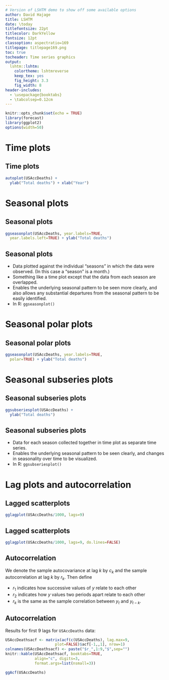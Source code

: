 ```yaml
---
# Version of LSHTM demo to show off some available options
author: David Hajage
title: LSHTM
date: \today
titlefontsize: 22pt
titlecolor: DarkYellow
fontsize: 12pt
classoption: aspectratio=169
titlepage: titlepage169.png
toc: true
tocheader: Time series graphics
output:
  lshtm::lshtm:
    colortheme: lshtmreverse
    keep_tex: yes
    fig_height: 3.3
    fig_width: 8
header-includes:
  - \usepackage{booktabs}
  - \tabcolsep=0.12cm
---
```


```r
knitr::opts_chunk$set(echo = TRUE)
library(forecast)
library(ggplot2)
options(width=50)
```

# Time plots

## Time plots

```r
autoplot(USAccDeaths) +
  ylab("Total deaths") + xlab("Year")
```

# Seasonal plots

## Seasonal plots

```r
ggseasonplot(USAccDeaths, year.labels=TRUE,
  year.labels.left=TRUE) + ylab("Total deaths")
```

## Seasonal plots

  * Data plotted against the individual "seasons" in which the data were observed.  (In this case a "season" is a month.)
  * Something like a time plot except that the data from each season are overlapped.
  * Enables the underlying seasonal pattern to be seen more clearly, and also allows any substantial departures from the seasonal pattern to be easily identified.
  * In R: `ggseasonplot()`

# Seasonal polar plots

## Seasonal polar plots

```r
ggseasonplot(USAccDeaths, year.labels=TRUE,
  polar=TRUE) + ylab("Total deaths")
```

\only<2>{
  \begin{textblock}{4}(8,4)
    \begin{alertblock}{}
      Only change is to switch to polar coordinates.
    \end{alertblock}
  \end{textblock}
}

# Seasonal subseries plots

## Seasonal subseries plots

```r
ggsubseriesplot(USAccDeaths) +
  ylab("Total deaths")
```

## Seasonal subseries plots

  * Data for each season collected together in time plot as separate time series.
  * Enables the underlying seasonal pattern to be seen clearly, and changes in seasonality over time to be visualized.
  * In R: `ggsubseriesplot()`


# Lag plots and autocorrelation

## Lagged scatterplots

```r
gglagplot(USAccDeaths/1000, lags=9)
```

## Lagged scatterplots

```r
gglagplot(USAccDeaths/1000, lags=9, do.lines=FALSE)
```

\only<2>{
  \begin{textblock}{6.8}(8.3,3)
    \begin{block}{}
      \begin{itemize}\tightlist
        \item Each graph shows $y_t$ plotted against $y_{t-k}$ for different values of $k$.
        \item Autocorrelations are correlations associated with these scatterplots.
      \end{itemize}
    \end{block}
  \end{textblock}
}

## Autocorrelation

We denote the sample autocovariance at lag $k$ by $c_k$ and the sample autocorrelation at lag $k$ by $r_k$.  Then define

\begin{block}{}
\begin{align*}
c_k &= \frac{1}{T}\sum_{t=k+1}^T (y_t-\bar{y})(y_{t-k}-\bar{y}) \\[0.cm]
\text{and}\qquad
r_{k} &= c_k/c_0
\end{align*}
\end{block}\pause\small

  * $r_1$ indicates how successive values of  $y$  relate to each other
  * $r_2$ indicates how  $y$ values two periods apart relate to each other
  * $r_k$ is \textit{almost} the same as the sample correlation between $y_t$ and $y_{t-k}$.

## Autocorrelation

Results for first 9 lags for `USAccDeaths` data:


```r
USAccDeathsacf <- matrix(acf(c(USAccDeaths), lag.max=9,
                      plot=FALSE)$acf[-1,,1], nrow=1)
colnames(USAccDeathsacf) <- paste("$r_",1:9,"$",sep="")
knitr::kable(USAccDeathsacf, booktabs=TRUE,
             align="c", digits=3,
             format.args=list(nsmall=3))
```

```r
ggAcf(USAccDeaths)
```
